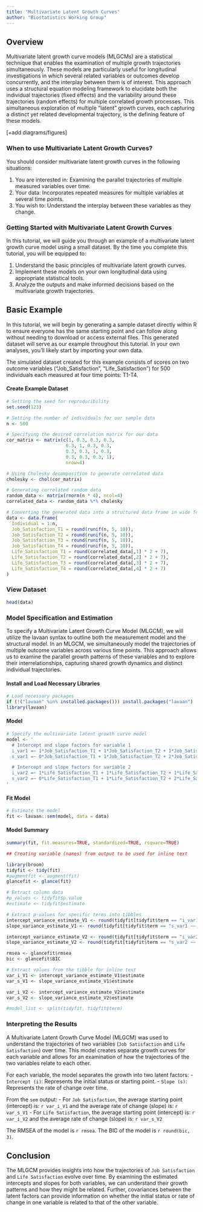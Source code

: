 ```yaml
---
title: "Multivariate Latent Growth Curves"
author: "Biostatistics Working Group"
---
```


## Overview
Multivariate latent growth curve models (MLGCMs) are a statistical technique that enables the examination of multiple growth trajectories simultaneously. These models are particularly useful for longitudinal investigations in which several related variables or outcomes develop concurrently, and the interplay between them is of interest. This approach uses a structural equation modeling framework to elucidate both the individual trajectories (fixed effects) and the variability around these trajectories (random effects) for multiple correlated growth processes. This simultaneous exploration of multiple "latent" growth curves, each capturing a distinct yet related developmental trajectory, is the defining feature of these models.

[+add diagrams/figures]

### When to use Multivariate Latent Growth Curves?
You should consider multivariate latent growth curves in the following situations:

1. You are interested in: Examining the parallel trajectories of multiple measured variables over time.
2. Your data: Incorporates repeated measures for multiple variables at several time points.
3. You wish to: Understand the interplay between these variables as they change.

### Getting Started with Multivariate Latent Growth Curves
In this tutorial, we will guide you through an example of a multivariate latent growth curve model using a small dataset. By the time you complete this tutorial, you will be equipped to:

1. Understand the basic principles of multivariate latent growth curves.
2. Implement these models on your own longitudinal data using appropriate statistical tools.
3. Analyze the outputs and make informed decisions based on the multivariate growth trajectories.

## Basic Example
In this tutorial, we will begin by generating a sample dataset directly within R to ensure everyone has the same starting point and can follow along without needing to download or access external files. This generated dataset will serve as our example throughout this tutorial. In your own analyses, you'll likely start by importing your own data.

The simulated dataset created for this example consists of scores on two outcome variables ("Job_Satisfaction", "Life_Satisfaction") for 500 individuals each measured at four time points: T1-T4. 

#### Create Example Dataset
```r

# Setting the seed for reproducibility
set.seed(123)

# Setting the number of individuals for our sample data
n <- 500

# Specifying the desired correlation matrix for our data
cor_matrix <- matrix(c(1, 0.3, 0.3, 0.3, 
                      0.3, 1, 0.3, 0.3,
                      0.3, 0.3, 1, 0.3,
                      0.3, 0.3, 0.3, 1), 
                      nrow=4)

# Using Cholesky decomposition to generate correlated data
cholesky <- chol(cor_matrix)

# Generating correlated random data
random_data <- matrix(rnorm(n * 4), ncol=4)
correlated_data <- random_data %*% cholesky

# Converting the generated data into a structured data frame in wide format
data <- data.frame(
  Individual = 1:n,
  Job_Satisfaction_T1 = round(runif(n, 5, 10)),
  Job_Satisfaction_T2 = round(runif(n, 5, 10)),
  Job_Satisfaction_T3 = round(runif(n, 5, 10)),
  Job_Satisfaction_T4 = round(runif(n, 5, 10)),
  Life_Satisfaction_T1 = round(correlated_data[,1] * 2 + 7),
  Life_Satisfaction_T2 = round(correlated_data[,2] * 2 + 7),
  Life_Satisfaction_T3 = round(correlated_data[,3] * 2 + 7),
  Life_Satisfaction_T4 = round(correlated_data[,4] * 2 + 7)
)

```

### View Dataset
```r
head(data)
```

### Model Specification and Estimation
To specify a Multivariate Latent Growth Curve Model (MLGCM), we will utilize the lavaan syntax to outline both the measurement model and the structural model. In an MLGCM, we simultaneously model the trajectories of multiple outcome variables across various time points. This approach allows us to examine the parallel growth patterns of these variables and to explore their interrelationships, capturing shared growth dynamics and distinct individual trajectories.

#### Install and Load Necessary Libraries
```r
# Load necessary packages
if (!("lavaan" %in% installed.packages())) install.packages("lavaan")
library(lavaan)
```

#### Model
```r

# Specify the multivariate latent growth curve model
model <- '
  # Intercept and slope factors for variable 1
  i_var1 =~ 1*Job_Satisfaction_T1 + 1*Job_Satisfaction_T2 + 1*Job_Satisfaction_T3
  s_var1 =~ 0*Job_Satisfaction_T1 + 1*Job_Satisfaction_T2 + 2*Job_Satisfaction_T3

  # Intercept and slope factors for variable 2
  i_var2 =~ 1*Life_Satisfaction_T1 + 1*Life_Satisfaction_T2 + 1*Life_Satisfaction_T3
  s_var2 =~ 0*Life_Satisfaction_T1 + 1*Life_Satisfaction_T2 + 2*Life_Satisfaction_T3
'
```

#### Fit Model
```r
# Estimate the model
fit <- lavaan::sem(model, data = data)
```

#### Model Summary
```r
summary(fit, fit.measures=TRUE, standardized=TRUE, rsquare=TRUE)
```

```r

## Creating variable (names) from output to be used for inline text

library(broom)
tidyfit <- tidy(fit)
#augmentfit <- augment(fit)
glancefit <- glance(fit)

# Extract column data
#p_values <- tidyfit$p.value
#estimate <- tidyfit$estimate

# Extract p-values for specific terms into tibbles
intercept_variance_estimate_V1 <- round(tidyfit[tidyfit$term == "i_var1 ~~ i_var1", "estimate"], 3)
slope_variance_estimate_V1 <- round(tidyfit[tidyfit$term == "s_var1 ~~ s_var1", "estimate"], 3)

intercept_variance_estimate_V2 <- round(tidyfit[tidyfit$term == "i_var2 ~~ i_var2", "estimate"], 3)
slope_variance_estimate_V2 <- round(tidyfit[tidyfit$term == "s_var2 ~~ s_var2", "estimate"], 3)

rmsea <- glancefit$rmsea
bic <- glancefit$BIC

# Extract values from the tibble for inline text
var_i_V1 <- intercept_variance_estimate_V1$estimate
var_s_V1 <- slope_variance_estimate_V1$estimate

var_i_V2 <- intercept_variance_estimate_V2$estimate
var_s_V2 <- slope_variance_estimate_V2$estimate

#model_list <- split(tidyfit, tidyfit$term)

```

### Interpreting the Results
A Multivariate Latent Growth Curve Model (MLGCM) was used to understand the trajectories of two variables (`Job Satisfaction` and `Life Satisfaction`) over time. This model creates separate growth curves for each variable and allows for an examination of how the trajectories of the two variables relate to each other.

For each variable, the model separates the growth into two latent factors:
- `Intercept (i)`: Represents the initial status or starting point.
- `Slope (s)`: Represents the rate of change over time.

From the `sem` output:
- For `Job Satisfaction`, the average starting point (intercept) is: `r var_i_V1` and the average rate of change (slope) is: `r var_s_V1`
- For `Life Satisfaction`, the average starting point (intercept) is: `r var_i_V2` and the average rate of change (slope) is: `r var_s_V2`

The RMSEA of the model is `r rmsea`.
The BIC of the model is `r round(bic, 3)`.

## Conclusion
The MLGCM provides insights into how the trajectories of `Job Satisfaction` and `Life Satisfaction` evolve over time. By examining the estimated intercepts and slopes for both variables, we can understand their growth patterns and how they might be related. Further, covariances between the latent factors can provide information on whether the initial status or rate of change in one variable is related to that of the other variable.

